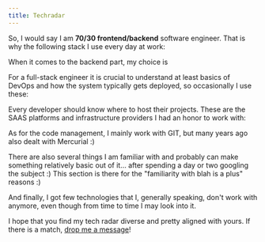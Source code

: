 ```yaml
---
title: Techradar
---
```



So, I would say I am **70/30 frontend/backend** software engineer. That is why the following stack I use every day at work:

<Skills type="frontend" enableEffect={false} />

When it comes to the backend part, my choice is

<Skills type="backend" enableEffect={false} />

<Effect name="fade-slide-bottom" parameterA="20">

For a full-stack engineer it is crucial to understand at least basics of DevOps and how the system typically gets deployed, so occasionally I use these:

<Skills type="devops" />

</Effect>

<Effect name="fade-slide-bottom" parameterA="20">

Every developer should know where to host their projects. These are the SAAS platforms and infrastructure providers I had an honor to work with:

<Skills type="saas" />

</Effect>

<Effect name="fade-slide-bottom" parameterA="20">

As for the code management, I mainly work with GIT, but many years ago also dealt with Mercurial :)

<Skills type="util" />

</Effect>

<Effect name="fade-slide-bottom" parameterA="20">

There are also several things I am familiar with and probably can make something relatively basic out of it... after spending a day or two googling the subject :)
This section is there for the "familiarity with blah is a plus" reasons :)

<Skills type="familiar" />

</Effect>

<Effect name="fade-slide-bottom" parameterA="20">

And finally, I got few technologies that I, generally speaking, don't work with anymore, even though from time to time I may look into it.

<Skills type="dated" />

I hope that you find my tech radar diverse and pretty aligned with yours. If there is a match, [drop me a message](https://www.linkedin.com/in/gannochenko/)!

</Effect>
